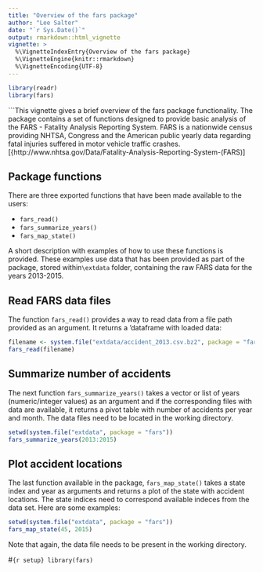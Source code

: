 ```yaml
---
title: "Overview of the fars package"
author: "Lee Salter"
date: "`r Sys.Date()`"
output: rmarkdown::html_vignette
vignette: >
  %\VignetteIndexEntry{Overview of the fars package}
  %\VignetteEngine{knitr::rmarkdown}
  %\VignetteEncoding{UTF-8}
---
```


```r
library(readr)
library(fars)
```

```This vignette gives a brief overview of the fars package functionality. 
The package contains a set of functions designed to provide basic analysis of the FARS - Fatality Analysis Reporting System. 
FARS is a nationwide census providing NHTSA, Congress and the American public yearly data regarding fatal injuries suffered in motor vehicle traffic crashes. [{http://www.nhtsa.gov/Data/Fatality-Analysis-Reporting-System-(FARS)]

## Package functions

There are three exported functions that have been made available to the  users:

- `fars_read()`
- `fars_summarize_years()`
- `fars_map_state()`

A short description with examples of how to use these functions is provided. 
These examples use data that has been provided as part of the package, stored within`\extdata` folder, containing the raw FARS data for the years 2013-2015.

## Read FARS data files

The function `fars_read()` provides a way  to read data from a file path provided as an argument. It returns a 'dataframe with loaded data:

```r
filename <- system.file("extdata/accident_2013.csv.bz2", package = "fars")
fars_read(filename)
```

## Summarize number of accidents

The next function `fars_summarize_years()` takes a vector or list of years (numeric/integer values) as an argument and if the corresponding files with data are available, it returns a pivot table with number of accidents per year and month. The data files need to be located in the working directory.
```r
setwd(system.file("extdata", package = "fars"))
fars_summarize_years(2013:2015)
```

## Plot accident locations

The last function available in the package, `fars_map_state()` takes a state index and year as arguments and returns a plot of the state with accident locations. The state indices need to correspond available indeces from the data set. Here are some examples:

```r
setwd(system.file("extdata", package = "fars"))
fars_map_state(45, 2015)
```

Note that again, the data file needs to be present in the working directory. 

#```{r setup}
library(fars)
```
